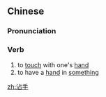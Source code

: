 ==Chinese==
{{zh-forms}}

===Pronunciation===
{{zh-pron
|m=zhānshǒu
|c=zim1 sau2
|mn=qz,xm,zz:chiam-chhiú
|cat=v
}}

===Verb===
{{zh-verb}}

# to [[touch]] with one's [[hand]]
# to have a [[hand]] in [[something]]

[[zh:沾手]]